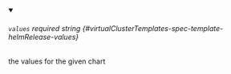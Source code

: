 
<details className="config-field" data-expandable="false" open>
<summary>

###### `values` <span className="config-field-required" data-required="false">required</span> <span className="config-field-type">string</span> <span className="config-field-default"></span> <span className="config-field-enum"></span> {#virtualClusterTemplates-spec-template-helmRelease-values}

the values for the given chart

</summary>



</details>
